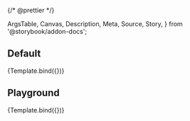 {/* @prettier */}

  ArgsTable,
  Canvas,
  Description,
  Meta,
  Source,
  Story,
} from '@storybook/addon-docs';


<Meta
  argTypes={argTypes}
  component={GridGenerator}
  title="Organisms/GridGenerator"
/>

<Description of={GridGenerator} />

## Default

<Canvas isColumn>
  <Story name="Default" args={{}}>
    {Template.bind({})}
  </Story>
</Canvas>

## Playground

<Canvas isColumn>
  <Source language="jsx" story="Playground" />
  <Story name="Playground" args={{}}>
    {Template.bind({})}
  </Story>
  <ArgsTable story="Playground" />
</Canvas>
